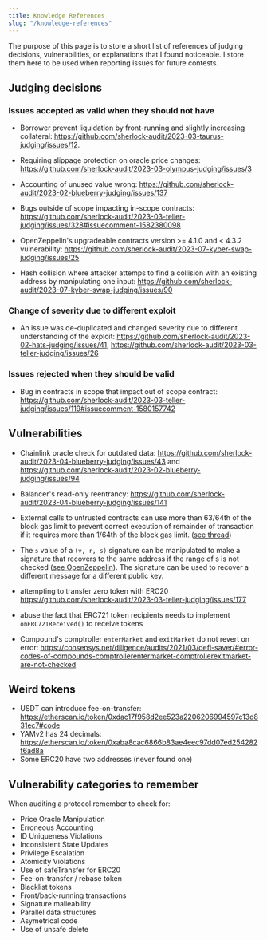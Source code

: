 ```yaml
---
title: Knowledge References
slug: "/knowledge-references"
---
```


The purpose of this page is to store a short list of references of judging decisions, vulnerabilities, or explanations that I found noticeable.
I store them here to be used when reporting issues for future contests.

## Judging decisions

### Issues accepted as valid when they should not have

- Borrower prevent liquidation by front-running and slightly increasing collateral: https://github.com/sherlock-audit/2023-03-taurus-judging/issues/12.

- Requiring slippage protection on oracle price changes: https://github.com/sherlock-audit/2023-03-olympus-judging/issues/3

- Accounting of unused value wrong: https://github.com/sherlock-audit/2023-02-blueberry-judging/issues/137

- Bugs outside of scope impacting in-scope contracts: https://github.com/sherlock-audit/2023-03-teller-judging/issues/328#issuecomment-1582380098

- OpenZeppelin's upgradeable contracts version >= 4.1.0 and < 4.3.2 vulnerability: https://github.com/sherlock-audit/2023-07-kyber-swap-judging/issues/25

- Hash collision where attacker attemps to find a collision with an existing address by manipulating one input: https://github.com/sherlock-audit/2023-07-kyber-swap-judging/issues/90

### Change of severity due to different exploit

- An issue was de-duplicated and changed severity due to different understanding of the exploit: https://github.com/sherlock-audit/2023-02-hats-judging/issues/41,
https://github.com/sherlock-audit/2023-03-teller-judging/issues/26

### Issues rejected when they should be valid

- Bug in contracts in scope that impact out of scope contract: https://github.com/sherlock-audit/2023-03-teller-judging/issues/119#issuecomment-1580157742

## Vulnerabilities

- Chainlink oracle check for outdated data: https://github.com/sherlock-audit/2023-04-blueberry-judging/issues/43 and https://github.com/sherlock-audit/2023-02-blueberry-judging/issues/94

- Balancer's read-only reentrancy: https://github.com/sherlock-audit/2023-04-blueberry-judging/issues/141

- External calls to untrusted contracts can use more than 63/64th of the block gas limit to prevent correct execution of remainder of transaction 
if it requires more than 1/64th of the block gas limit. ([see thread](https://twitter.com/0xOwenThurm/status/1618417556683108352))

- The `s` value of a `(v, r, s)` signature can be manipulated to make a signature that recovers to the same address if the range of s is not checked 
([see OpenZeppelin](https://github.com/OpenZeppelin/openzeppelin-contracts/blob/1642b6639b93e3b97be163d49827e1f56b81ca11/contracts/utils/cryptography/ECDSA.sol#L124)).
The signature can be used to recover a different message for a different public key.

- attempting to transfer zero token with ERC20 https://github.com/sherlock-audit/2023-03-teller-judging/issues/177

- abuse the fact that ERC721 token recipients needs to implement `onERC721Received()` to receive tokens

- Compound's comptroller `enterMarket` and `exitMarket` do not revert on error: https://consensys.net/diligence/audits/2021/03/defi-saver/#error-codes-of-compounds-comptrollerentermarket-comptrollerexitmarket-are-not-checked

## Weird tokens

- USDT can introduce fee-on-transfer: https://etherscan.io/token/0xdac17f958d2ee523a2206206994597c13d831ec7#code
- YAMv2 has 24 decimals: https://etherscan.io/token/0xaba8cac6866b83ae4eec97dd07ed254282f6ad8a
- Some ERC20 have two addresses (never found one)

## Vulnerability categories to remember

When auditing a protocol remember to check for:

- Price Oracle Manipulation
- Erroneous Accounting
- ID Uniqueness Violations
- Inconsistent State Updates
- Privilege Escalation
- Atomicity Violations
- Use of safeTransfer for ERC20
- Fee-on-transfer / rebase token
- Blacklist tokens
- Front/back-running transactions
- Signature malleability
- Parallel data structures
- Asymetrical code
- Use of unsafe delete

